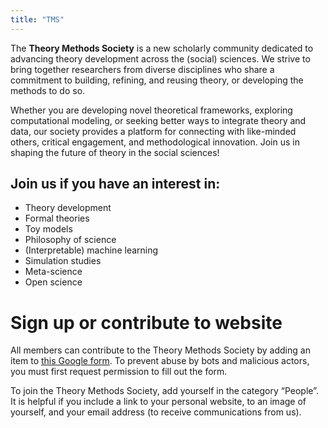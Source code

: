 ```yaml
---
title: "TMS"
---
```


The **Theory Methods Society** is a new scholarly community dedicated to advancing theory development across the (social) sciences. We strive to bring together researchers from diverse disciplines who share a commitment to building, refining, and reusing theory, or developing the methods to do so.

Whether you are developing novel theoretical frameworks, exploring computational modeling, or seeking better ways to integrate theory and data, our society provides a platform for connecting with like-minded others, critical engagement, and methodological innovation. Join us in shaping the future of theory in the social sciences!

::: {.callout-tip}
## Join us if you have an interest in:

* Theory development
* Formal theories
* Toy models
* Philosophy of science
* (Interpretable) machine learning
* Simulation studies
* Meta-science
* Open science

:::

# Sign up or contribute to website

All members can contribute to the Theory Methods Society by adding an item to [this Google form](http://tiny.cc/tms_site).
To prevent abuse by bots and malicious actors, you must first request permission to fill out the form.

To join the Theory Methods Society, add yourself in the category “People”. It is helpful if you include a link to your personal website, to an image of yourself, and your email address (to receive communications from us).
